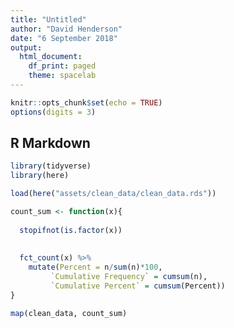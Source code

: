 ```yaml
---
title: "Untitled"
author: "David Henderson"
date: "6 September 2018"
output:
  html_document:
    df_print: paged
    theme: spacelab
---
```


```r
knitr::opts_chunk$set(echo = TRUE)
options(digits = 3)
```

## R Markdown

```r
library(tidyverse)
library(here)
```


```r
load(here("assets/clean_data/clean_data.rds"))
```


```r
count_sum <- function(x){
  
  stopifnot(is.factor(x))
  
  
  fct_count(x) %>% 
    mutate(Percent = n/sum(n)*100,
         `Cumulative Frequency` = cumsum(n),
         `Cumulative Percent` = cumsum(Percent))
}

map(clean_data, count_sum)
```










